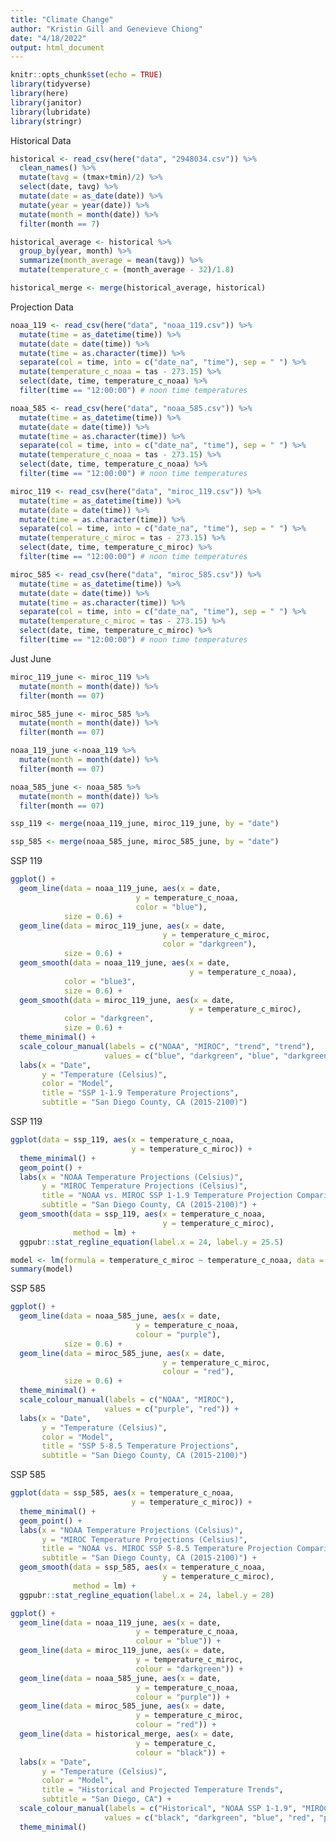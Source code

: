 ```yaml
---
title: "Climate Change"
author: "Kristin Gill and Genevieve Chiong"
date: "4/18/2022"
output: html_document
---
```


```r
knitr::opts_chunk$set(echo = TRUE)
library(tidyverse)
library(here)
library(janitor)
library(lubridate)
library(stringr)
```

Historical Data
```r
historical <- read_csv(here("data", "2948034.csv")) %>% 
  clean_names() %>% 
  mutate(tavg = (tmax+tmin)/2) %>% 
  select(date, tavg) %>% 
  mutate(date = as_date(date)) %>% 
  mutate(year = year(date)) %>% 
  mutate(month = month(date)) %>% 
  filter(month == 7)

historical_average <- historical %>% 
  group_by(year, month) %>% 
  summarize(month_average = mean(tavg)) %>% 
  mutate(temperature_c = (month_average - 32)/1.8)

historical_merge <- merge(historical_average, historical)
```

Projection Data
```r
noaa_119 <- read_csv(here("data", "noaa_119.csv")) %>% 
  mutate(time = as_datetime(time)) %>% 
  mutate(date = date(time)) %>% 
  mutate(time = as.character(time)) %>% 
  separate(col = time, into = c("date_na", "time"), sep = " ") %>%
  mutate(temperature_c_noaa = tas - 273.15) %>% 
  select(date, time, temperature_c_noaa) %>% 
  filter(time == "12:00:00") # noon time temperatures

noaa_585 <- read_csv(here("data", "noaa_585.csv")) %>% 
  mutate(time = as_datetime(time)) %>% 
  mutate(date = date(time)) %>% 
  mutate(time = as.character(time)) %>% 
  separate(col = time, into = c("date_na", "time"), sep = " ") %>%
  mutate(temperature_c_noaa = tas - 273.15) %>% 
  select(date, time, temperature_c_noaa) %>% 
  filter(time == "12:00:00") # noon time temperatures

miroc_119 <- read_csv(here("data", "miroc_119.csv")) %>% 
  mutate(time = as_datetime(time)) %>% 
  mutate(date = date(time)) %>% 
  mutate(time = as.character(time)) %>% 
  separate(col = time, into = c("date_na", "time"), sep = " ") %>%
  mutate(temperature_c_miroc = tas - 273.15) %>% 
  select(date, time, temperature_c_miroc) %>% 
  filter(time == "12:00:00") # noon time temperatures

miroc_585 <- read_csv(here("data", "miroc_585.csv")) %>% 
  mutate(time = as_datetime(time)) %>% 
  mutate(date = date(time)) %>% 
  mutate(time = as.character(time)) %>% 
  separate(col = time, into = c("date_na", "time"), sep = " ") %>%
  mutate(temperature_c_miroc = tas - 273.15) %>% 
  select(date, time, temperature_c_miroc) %>% 
  filter(time == "12:00:00") # noon time temperatures
```

Just June
```r
miroc_119_june <- miroc_119 %>% 
  mutate(month = month(date)) %>% 
  filter(month == 07)

miroc_585_june <- miroc_585 %>% 
  mutate(month = month(date)) %>% 
  filter(month == 07)

noaa_119_june <-noaa_119 %>% 
  mutate(month = month(date)) %>% 
  filter(month == 07)

noaa_585_june <- noaa_585 %>% 
  mutate(month = month(date)) %>% 
  filter(month == 07)

ssp_119 <- merge(noaa_119_june, miroc_119_june, by = "date")

ssp_585 <- merge(noaa_585_june, miroc_585_june, by = "date")
```

SSP 119
```r
ggplot() +
  geom_line(data = noaa_119_june, aes(x = date,
                            y = temperature_c_noaa,
                            color = "blue"),
            size = 0.6) +
  geom_line(data = miroc_119_june, aes(x = date,
                                  y = temperature_c_miroc,
                                  color = "darkgreen"),
            size = 0.6) +
  geom_smooth(data = noaa_119_june, aes(x = date,
                                        y = temperature_c_noaa),
            color = "blue3",
            size = 0.6) +
  geom_smooth(data = miroc_119_june, aes(x = date,
                                        y = temperature_c_miroc),
            color = "darkgreen",
            size = 0.6) +
  theme_minimal() +
  scale_colour_manual(labels = c("NOAA", "MIROC", "trend", "trend"),
                     values = c("blue", "darkgreen", "blue", "darkgreen")) +
  labs(x = "Date",
       y = "Temperature (Celsius)",
       color = "Model",
       title = "SSP 1-1.9 Temperature Projections",
       subtitle = "San Diego County, CA (2015-2100)")
```

SSP 119
```r
ggplot(data = ssp_119, aes(x = temperature_c_noaa,
                           y = temperature_c_miroc)) +
  theme_minimal() +
  geom_point() +
  labs(x = "NOAA Temperature Projections (Celsius)",
       y = "MIROC Temperature Projections (Celsius)",
       title = "NOAA vs. MIROC SSP 1-1.9 Temperature Projection Comparison",
       subtitle = "San Diego County, CA (2015-2100)") +
  geom_smooth(data = ssp_119, aes(x = temperature_c_noaa,
                                  y = temperature_c_miroc),
              method = lm) +
  ggpubr::stat_regline_equation(label.x = 24, label.y = 25.5)

model <- lm(formula = temperature_c_miroc ~ temperature_c_noaa, data = ssp_119)
summary(model)
```

SSP 585
```r
ggplot() +
  geom_line(data = noaa_585_june, aes(x = date,
                            y = temperature_c_noaa,
                            colour = "purple"),
            size = 0.6) +
  geom_line(data = miroc_585_june, aes(x = date,
                                  y = temperature_c_miroc,
                                  colour = "red"),
            size = 0.6) +
  theme_minimal() +
  scale_colour_manual(labels = c("NOAA", "MIROC"),
                     values = c("purple", "red")) +
  labs(x = "Date",
       y = "Temperature (Celsius)",
       color = "Model",
       title = "SSP 5-8.5 Temperature Projections",
       subtitle = "San Diego County, CA (2015-2100)")
```

SSP 585
```r
ggplot(data = ssp_585, aes(x = temperature_c_noaa,
                           y = temperature_c_miroc)) +
  theme_minimal() +
  geom_point() +
  labs(x = "NOAA Temperature Projections (Celsius)",
       y = "MIROC Temperature Projections (Celsius)",
       title = "NOAA vs. MIROC SSP 5-8.5 Temperature Projection Comparison",
       subtitle = "San Diego County, CA (2015-2100)") +
  geom_smooth(data = ssp_585, aes(x = temperature_c_noaa,
                                  y = temperature_c_miroc),
              method = lm) +
  ggpubr::stat_regline_equation(label.x = 24, label.y = 28)
```


```r
ggplot() +
  geom_line(data = noaa_119_june, aes(x = date,
                            y = temperature_c_noaa,
                            colour = "blue")) +
  geom_line(data = miroc_119_june, aes(x = date,
                            y = temperature_c_miroc,
                            colour = "darkgreen")) +
  geom_line(data = noaa_585_june, aes(x = date,
                            y = temperature_c_noaa,
                            colour = "purple")) +
  geom_line(data = miroc_585_june, aes(x = date,
                            y = temperature_c_miroc,
                            colour = "red")) +
  geom_line(data = historical_merge, aes(x = date,
                            y = temperature_c,
                            colour = "black")) +
  labs(x = "Date",
       y = "Temperature (Celsius)",
       color = "Model",
       title = "Historical and Projected Temperature Trends",
       subtitle = "San Diego, CA") +
  scale_colour_manual(labels = c("Historical", "NOAA SSP 1-1.9", "MIROC SSP 1-1.9", "NOAA SSP 5-8.5", "MIROC SSP 5-8.5"),
                     values = c("black", "darkgreen", "blue", "red", "purple")) +
  theme_minimal()
```

